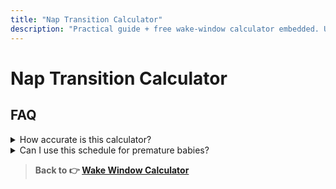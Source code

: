 ---
title: "Nap Transition Calculator"
description: "Practical guide + free wake-window calculator embedded. Updated 2025."
---


# Nap Transition Calculator

<WakeWindowCalculator className="my-8" />

<!-- 👉 写 3-5 段 100 字左右的正文。可以先写占位符 TODO，后面慢慢补充。 -->

## FAQ

<details>
<summary>How accurate is this calculator?</summary>
Our algorithm is based on pediatric sleep-consultant guidelines and real-world parent data. Still, every baby is unique—use it as a starting point.
</details>

<details>
<summary>Can I use this schedule for premature babies?</summary>
Premature babies often need shorter wake windows. Adjust by their corrected age and consult your pediatrician.
</details>

<script type="application/ld+json">
{`{
  "@context": "https://schema.org",
  "@type": "FAQPage",
  "mainEntity": [
    {
      "@type": "Question",
      "name": "How accurate is this calculator?",
      "acceptedAnswer": {
        "@type": "Answer",
        "text": "Our algorithm … unique."
      }
    },
    {
      "@type": "Question",
      "name": "Can I use this schedule for premature babies?",
      "acceptedAnswer": {
        "@type": "Answer",
        "text": "Premature babies … pediatrician."
      }
    }
  ]
}`}
</script>

> **Back to 👉 [Wake Window Calculator](/)** 